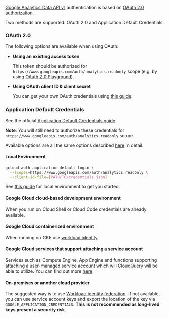 [Google Analytics Data API v1](https://developers.google.com/analytics/devguides/reporting/data/v1)
authentication is based on [OAuth 2.0 authorization](https://developers.google.com/identity/protocols/oauth2).

Two methods are supported: OAuth 2.0 and Application Default Credentials.

### OAuth 2.0

The following options are available when using OAuth:

- **Using an existing access token**

  This token should be authorized for `https://www.googleapis.com/auth/analytics.readonly` scope (e.g. by using [OAuth 2.0 Playground](https://developers.google.com/oauthplayground/)).

- **Using OAuth client ID & client secret**

  You can get your own OAuth credentials using [this guide](https://developers.google.com/identity/protocols/oauth2#1.-obtain-oauth-2.0-credentials-from-the-dynamic_data.setvar.console_name-.).

### Application Default Credentials

See the official [Application Default Credentials guide](https://cloud.google.com/sdk/gcloud/reference/auth/application-default).

**Note**: You will still need to authorize these credentials for `https://www.googleapis.com/auth/analytics.readonly` scope.

Available options are all the same options described [here](https://cloud.google.com/docs/authentication/provide-credentials-adc) in detail.

#### Local Environment

```bash
gcloud auth application-default login \
  --scopes=https://www.googleapis.com/auth/analytics.readonly \
  --client-id-file=[PATH/TO/credentials.json]
```

See [this guide](https://developers.google.com/analytics/devguides/reporting/data/v1/quickstart-cli) for local environment to get you started.

#### Google Cloud cloud-based development environment

When you run on Cloud Shell or Cloud Code credentials are already available.

#### Google Cloud containerized environment

When running on GKE use [workload identity](https://cloud.google.com/kubernetes-engine/docs/how-to/workload-identity).

#### Google Cloud services that support attaching a service account

Services such as Compute Engine, App Engine and functions supporting attaching a user-managed service account which will CloudQuery will be able to utilize.
You can find out more [here](https://cloud.google.com/docs/authentication/provide-credentials-adc#attached-sa).

#### On-premises or another cloud provider

The suggested way is to use [Workload identity federation](https://cloud.google.com/iam/docs/workload-identity-federation).
If not available, you can use service account keys and export the location of the key via `GOOGLE_APPLICATION_CREDENTIALS`.
**This is not recommended as long-lived keys present a security risk**.
